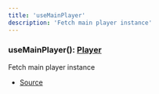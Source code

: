 ```yaml
---
title: 'useMainPlayer'
description: 'Fetch main player instance'
---
```


### useMainPlayer(): [Player](/api/classes/Player)

Fetch main player instance

- [Source](https://github.com/androz2091/discord-player/blob/ce04b3f4c6671029ce4d4aa9090e56ac7e7f5666/packages/discord-player/src/hooks/useMainPlayer.ts#L6)

